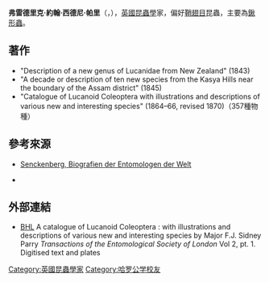 {{Infobox scientist
|name              = 弗雷德里克·約翰·西德尼·帕里<br/>{{lang|en|Frederic John Sidney Parry }}
|image             = 
|image_size       = 200px
|caption           = 
|birth_date        = {{birth date|df=yes|1810|10|28}}
|birth_place       = [[英格蘭|英格蘭]]
|death_date        = {{death date and age|df=yes|1885|2|1|1810|10|28}}
|death_place       = [[東英格蘭|東英格蘭]]的{{tsl|en|Bushey|布榭}}
|residence         = 
|citizenship       = 
|nationality       = [[英國|英國]]
|ethnicity         = 
|field             = 
|work_institutions = 
|alma_mater        = 
|doctoral_advisor  = 
|doctoral_students = 
|known_for         = 昆蟲學
|author_abbrev_bot = 
|author_abbrev_zoo = 
|prizes            = 
|footnotes         = 
}}

'''弗雷德里克·約翰·西德尼·帕里'''（{{lang-en|Frederic John Sidney Parry}}，{{bd|1810年|10月28日|1885年|2月1日||}}），[[英國|英國]][[昆蟲學|昆蟲學]]家，偏好[[鞘翅目|鞘翅目]]昆蟲，主要為[[鍬形蟲|鍬形蟲]]。

== 著作 ==
*"Description of a new genus of Lucanidae from New Zealand" (1843)
*"A decade or description of ten new species from the Kasya Hills near the boundary of the Assam district" (1845)
*"Catalogue of Lucanoid Coleoptera with illustrations and descriptions of various new and interesting species" (1864–66, revised 1870)（357種物種）

==參考來源==
* {{de}}[http://sdei.senckenberg.de/biographies/index.php?befehl=Details&C_Name=16643 Senckenberg, Biografien der Entomologen der Welt] {{Wayback|url=http://sdei.senckenberg.de/biographies/index.php?befehl=Details&C_Name=16643 |date=20200203014448 }}
* {{en}}{{lang|en|Anonym 1885: [Parry, F. J. S.] ''Entomologist's Monthly Magazine'' (3) 21 240.}}

== 外部連結==
*{{en}}[http://www.biodiversitylibrary.org/bibliography/8775 BHL] {{Wayback|url=http://www.biodiversitylibrary.org/bibliography/8775 |date=20200203014444 }} A catalogue of Lucanoid Coleoptera : with illustrations and descriptions of various new and interesting species by Major F.J. Sidney Parry ''Transactions of the Entomological Society of London'' Vol 2, pt. 1. Digitised text and plates

{{Authority control}}
{{DEFAULTSORT:Parry, John Sidney Parry}}
[[Category:英國昆蟲學家|Category:英國昆蟲學家]]
[[Category:哈罗公学校友|Category:哈罗公学校友]]
{{uk-bio-stub}}